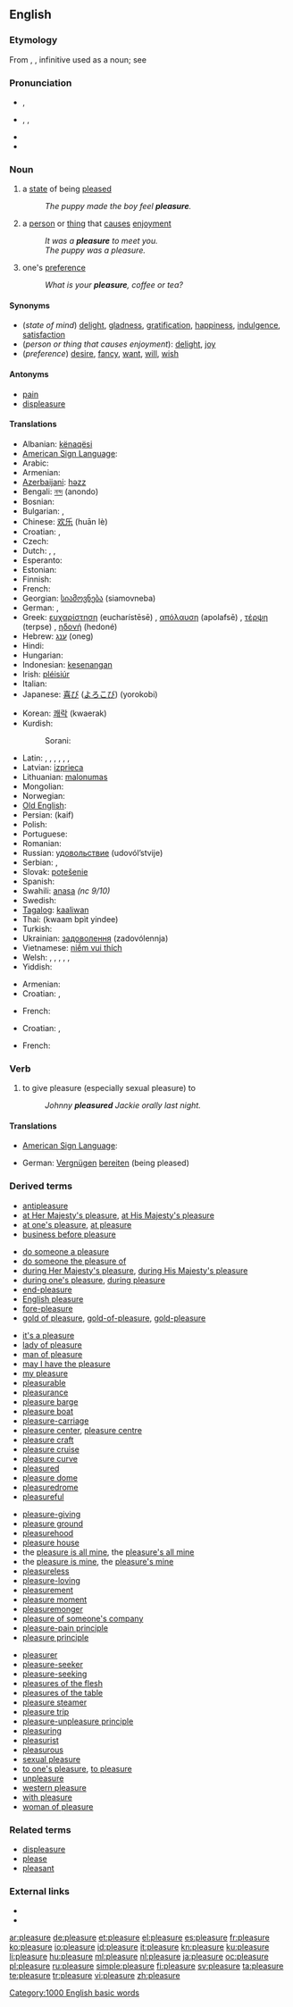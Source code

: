 ==English==
{{wikipedia}}

===Etymology===
From {{etyl|fro}} {{term|plesir}}, {{term|plaisir||to please}}, infinitive used as a noun; see {{term|please}}

===Pronunciation===
* {{a|UK}} {{IPA|/ˈplɛʒə/}}, {{SAMPA|/"plEZ@/}}
* {{a|US}} {{enPR|plĕzhʹər}}, {{IPA|/ˈplɛʒɚ/}}, {{SAMPA|/"plEZ@`/}}
* {{audio|en-us-pleasure.ogg|Audio (US)}}
* {{rhymes|ɛʒə(r)}}

===Noun===
{{en-noun}}

# {{uncountable}} a [[state]] of being [[please]]d
#: ''The puppy made the boy feel '''pleasure'''.''
# {{countable}} a [[person]] or [[thing]] that [[cause]]s [[enjoyment]]
#: ''It was a '''pleasure''' to meet you.''
#: ''The puppy was a pleasure.''
# {{uncountable}} one's [[preference]]
#: ''What is your '''pleasure''', coffee or tea?''

====Synonyms====
* (''state of mind'') [[delight]], [[gladness]], [[gratification]], [[happiness]], [[indulgence]], [[satisfaction]]
* (''person or thing that causes enjoyment''): [[delight]], [[joy]]
* (''preference'') [[desire]], [[fancy]], [[want]], [[will]], [[wish]]

====Antonyms====
* [[pain]]
* [[displeasure]]

====Translations====
{{trans-top|a state of being pleased}}
* Albanian: [[kënaqësi]] {{g|Albanian}}
* [[American Sign Language]]: {{tø|ase|OpenB@Chest-PalmBack RoundSurface|xs=American Sign Language}}
* Arabic: {{Arab|[[متعة]]}} {{f}}
* Armenian: {{t-|hy|հաճույք|tr=hač̣uyk’}}
* [[Azerbaijani]]: [[həzz]]
* Bengali: [[নন্দ]] (anondo)
* Bosnian: {{t-|bs|zadovoljstvo|n}}
* Bulgarian: {{t+|bg|удоволствие|n|tr=udovolstvie}}, {{t+|bg|наслада|f|tr=naslada}}
* Chinese: [[欢乐]] (huān lè)
* Croatian: {{t-|hr|užitak|m|alt=užítak}}, {{t-|hr|zadovoljstvo|n|alt=zadovòljstvo}}
* Czech: {{t-|cs|potěšení|m}}
* Dutch: {{t+|nl|genoegen|n}}, {{t-|nl|welbehagen|n}}, {{t-|nl|plezier|n}}
* Esperanto: {{t-|eo|plezuro|xs=Esperanto}}
* Estonian: {{t-|et|lõbu}}
* Finnish: {{t+|fi|huvi}}
* French: {{t+|fr|plaisir|m}}
* Georgian: [[სიამოვნება]] (siamovneba)
* German: {{t+|de|Vergnügen|n}}, {{t-|de|gern geschehen}}
* Greek: [[ευχαρίστηση]] (eucharístēsē) {{f}}, [[απόλαυση]] (apolafsē) {{f}}, [[τέρψη]] (terpse) {{f}}, [[ηδονή]] (hedoné) {{f}}
* Hebrew: [[ענג]] (oneg) {{m}}
* Hindi: {{t-|hi|आनंद|m|tr=ānand|xs=Hindi}}
* Hungarian: {{t+|hu|gyönyörűség}}
* Indonesian: [[kesenangan]]
* Irish: [[pléisiúr]] {{m}}
* Italian: {{t+|it|piacere|m}}
* Japanese: [[喜び]] ([[よろこび]]) (yorokobi)
{{trans-mid}}
* Korean: [[쾌락]] (kwaerak)
* Kurdish:
*: Sorani: {{t|ku|خۆشی|tr=xoshí|sc=ku-Arab}}
* Latin: {{t-|la|voluptas|f}}, {{t-|la|iucunditas|f}}, {{t|la|delectatio|f}}, {{t|la|oblectatio|f}}, {{t|la|delectamentum|n}}, {{t|la|graudium|n}}, {{t-|la|dulcedo|f}}
* Latvian: [[izprieca]] {{f}}
* Lithuanian: [[malonumas]] {{g|Lithuanian}}
* Mongolian: {{t-|mn|баяр жаргал|tr=bajar žargal|sc=Cyrl|xs=Mongolian}}
* Norwegian: {{t+|no|fornøyelse|m}}
* [[Old English]]: {{t-|ang|dream|m|alt=drēam|xs=Old English}}
* Persian: {{fa-Arab|[[کیف]]}} (kaif)
* Polish: {{t+|pl|przyjemność|f}}
* Portuguese: {{t+|pt|prazer|m}}
* Romanian: {{t-|ro|plăcere|f}}
* Russian: [[удовольствие]] (udovól’stvije) {{n}}
* Serbian: {{t-|sr|задовољство|n|tr=zadovoljstvo|sc=Cyrl}}, {{t-|sr|ужитак|m|tr=užitak|sc=Cyrl}}
* Slovak: [[potešenie]] {{n}}
* Spanish: {{t+|es|placer|m}}
* Swahili: [[anasa]] ''(nc 9/10)''
* Swedish: {{t+|sv|behag|n}}
* [[Tagalog]]: [[kaaliwan]]
* Thai: {{Thai|[[ความปิติยินดี]]}} (kwaam bpìt yindee)
* Turkish: {{t+|tr|zevk}}
* Ukrainian: [[задоволення]] (zadovólennja) {{f}}
* Vietnamese: [[niềm vui thích]]
* Welsh: {{t|cy|bodd|m|xs=Welsh}}, {{t|cy|boddhâd|m|xs=Welsh}}, {{t|cy|hyfrydwch|m|xs=Welsh}}, {{t|cy|mwynhâd|m|xs=Welsh}}, {{t|cy|mwyniant|m|f|xs=Welsh}}, {{t+|cy|pleser|m|xs=Welsh}}
* Yiddish: {{t-|yi|פֿאַרגעניגן|n|m|tr=fargenigen|xs=Yiddish}}
{{trans-bottom}}

{{trans-top|person or thing that causes enjoyment}}
* Armenian: {{t-|hy|հաճույք|tr=hač̣uyk’}}
* Croatian: {{t-|hr|užitak|m|alt=užítak}}, {{t-|hr|zadovoljstvo|n|alt=zadovòljstvo}}
{{trans-mid}}
* French: {{t+|fr|plaisir|m}}
{{trans-bottom}}

{{trans-top|one's preference}}
* Croatian: {{t|hr|preferencija|f|alt=preferèncija}},
{{trans-mid}}
* French: {{t+|fr|désir|m}}
{{trans-bottom}}

===Verb===
{{en-verb|pleasur|ing}}

# {{transitive}} to give pleasure (especially sexual pleasure) to
#: ''Johnny '''pleasured''' Jackie orally last night.''

====Translations====
{{trans-top|one's preference}}
* [[American Sign Language]]: {{tø|ase|OpenB@Chest-PalmBack RoundSurface|xs=American Sign Language}}
{{trans-mid}}
* German: [[Vergnügen]] [[bereiten]] (being pleased)
{{trans-bottom}}

===Derived terms===
{{rel-top4}}
* [[antipleasure]]
* [[at Her Majesty's pleasure]], [[at His Majesty's pleasure]]
* [[at one's pleasure]], [[at pleasure]]
* [[business before pleasure]]
<!--For "displeasure" see "Related terms" below-->
* [[do someone a pleasure]]
* [[do someone the pleasure of]]
* [[during Her Majesty's pleasure]], [[during His Majesty's pleasure]]
* [[during one's pleasure]], [[during pleasure]]
* [[end-pleasure]]
* [[English pleasure]]
* [[fore-pleasure]]
* [[gold of pleasure]], [[gold-of-pleasure]], [[gold-pleasure]]
{{rel-mid4}}
* [[it's a pleasure]]
* [[lady of pleasure]]
* [[man of pleasure]]
* [[may I have the pleasure]]
* [[my pleasure]]
* [[pleasurable]]<!--from which some terms are derived-->
* [[pleasurance]]
* [[pleasure barge]]
* [[pleasure boat]]
* [[pleasure-carriage]]
* [[pleasure center]], [[pleasure centre]]
* [[pleasure craft]]
* [[pleasure cruise]]
* [[pleasure curve]]
* [[pleasured]]<!--adjective-->
* [[pleasure dome]]
* [[pleasuredrome]]
* [[pleasureful]]
{{rel-mid4}}
* [[pleasure-giving]]
* [[pleasure ground]]
* [[pleasurehood]]
* [[pleasure house]]
* the [[pleasure is all mine]], the [[pleasure's all mine]]
* the [[pleasure is mine]], the [[pleasure's mine]]
* [[pleasureless]]
* [[pleasure-loving]]
* [[pleasurement]]
* [[pleasure moment]]
* [[pleasuremonger]]
* [[pleasure of someone's company]]
* [[pleasure-pain principle]]
* [[pleasure principle]]
{{rel-mid4}}
* [[pleasurer]]
* [[pleasure-seeker]]
* [[pleasure-seeking]]
* [[pleasures of the flesh]]
* [[pleasures of the table]]
* [[pleasure steamer]]
* [[pleasure trip]]
* [[pleasure-unpleasure principle]]
* [[pleasuring]]<!--noun-->
* [[pleasurist]]
* [[pleasurous]]
* [[sexual pleasure]]
* [[to one's pleasure]], [[to pleasure]]
* [[unpleasure]]
* [[western pleasure]]
* [[with pleasure]]
* [[woman of pleasure]]
{{rel-bottom}}

===Related terms===
* [[displeasure]]<!--not directly from the English "pleasure"-->
* [[please]]
* [[pleasant]]

===External links===
* {{R:Webster 1913}}
* {{R:Century 1911}}

[[Category:1000 English basic words]]

[[ar:pleasure]]
[[de:pleasure]]
[[et:pleasure]]
[[el:pleasure]]
[[es:pleasure]]
[[fr:pleasure]]
[[ko:pleasure]]
[[io:pleasure]]
[[id:pleasure]]
[[it:pleasure]]
[[kn:pleasure]]
[[ku:pleasure]]
[[li:pleasure]]
[[hu:pleasure]]
[[ml:pleasure]]
[[nl:pleasure]]
[[ja:pleasure]]
[[oc:pleasure]]
[[pl:pleasure]]
[[ru:pleasure]]
[[simple:pleasure]]
[[fi:pleasure]]
[[sv:pleasure]]
[[ta:pleasure]]
[[te:pleasure]]
[[tr:pleasure]]
[[vi:pleasure]]
[[zh:pleasure]]